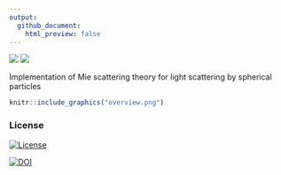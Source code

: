 ```yaml
---
output:
  github_document:
    html_preview: false
---
```


[![](http://www.r-pkg.org/badges/version/mie)](http://cran.rstudio.com/web/packages/mie/index.html)
[![](http://cranlogs.r-pkg.org/badges/grand-total/mie)](http://cran.rstudio.com/web/packages/mie/index.html)

Implementation of Mie scattering theory for light scattering by spherical particles

```r
knitr::include_graphics("overview.png")
```

### License

[![License](http://img.shields.io/badge/license-GPL%20%28%3E=%202%29-brightgreen.svg?style=flat)](http://www.gnu.org/licenses/gpl-2.0.html)

[![DOI](https://zenodo.org/badge/3128881.svg)](https://zenodo.org/badge/latestdoi/3128881)




